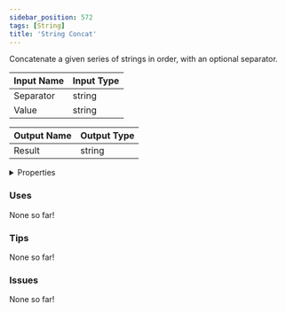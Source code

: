 ```yaml
---
sidebar_position: 572
tags: [String]
title: 'String Concat'
---
```


Concatenate a given series of strings in order, with an optional separator.




<EsbSvg />

| Input Name | Input Type |
|-----------|-----------|
| Separator | string |
| Value | string |

| Output Name | Output Type |
|-----------|-----------|
| Result | string |


<details>
  <summary>Properties</summary>
  <div>
    <div>
    <table>
      <thead>
        <tr>
          <th>Is beta required?</th>
          <th>❌</th>
        </tr>
        <tr>
          <th>Is this chip a trolling risk?</th>
          <th>❌</th>
        </tr>
        <tr>
          <th>Is this chip a role assignment risk?</th>
          <th>❌</th>
        </tr>
        <tr>
          <th>Chip UUID</th>
          <th>73ed7ea2-cead-405a-b39c-1fec4bfd4236</th>
        </tr>
      </thead>
    </table>
    </div>
  </div>
</details>

### Uses

None so far!

### Tips

None so far!

### Issues

None so far!